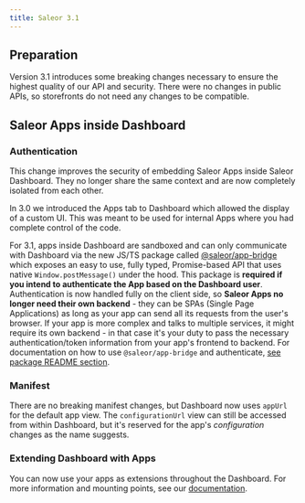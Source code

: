 ```yaml
---
title: Saleor 3.1
---
```


## Preparation

Version 3.1 introduces some breaking changes necessary to ensure the highest quality of our API and security. There were no changes in public APIs, so storefronts do not need any changes to be compatible.

## Saleor Apps inside Dashboard

### Authentication

This change improves the security of embedding Saleor Apps inside Saleor Dashboard. They no longer share the same context and are now completely isolated from each other.

In 3.0 we introduced the Apps tab to Dashboard which allowed the display of a custom UI. This was meant to be used for internal Apps where you had complete control of the code.

For 3.1, apps inside Dashboard are sandboxed and can only communicate with Dashboard via the new JS/TS package called [@saleor/app-bridge](https://www.npmjs.com/package/@saleor/app-bridge) which exposes an easy to use, fully typed, Promise-based API that uses native `Window.postMessage()` under the hood. This package is **required if you intend to authenticate the App based on the Dashboard user**. Authentication is now handled fully on the client side, so **Saleor Apps no longer need their own backend** - they can be SPAs (Single Page Applications) as long as your app can send all its requests from the user's browser. If your app is more complex and talks to multiple services, it might require its own backend - in that case it's your duty to pass the necessary authentication/token information from your app's frontend to backend. For documentation on how to use `@saleor/app-bridge` and authenticate, [see package README section](https://github.com/saleor/app-bridge#readme).

### Manifest

There are no breaking manifest changes, but Dashboard now uses `appUrl` for the default app view. The `configurationUrl` view can still be accessed from within Dashboard, but it's reserved for the app's _configuration_ changes as the name suggests.

### Extending Dashboard with Apps

You can now use your apps as extensions throughout the Dashboard. For more information and mounting points, see our [documentation](developer/extending/apps/extending-dashboard-with-apps.mdx).
